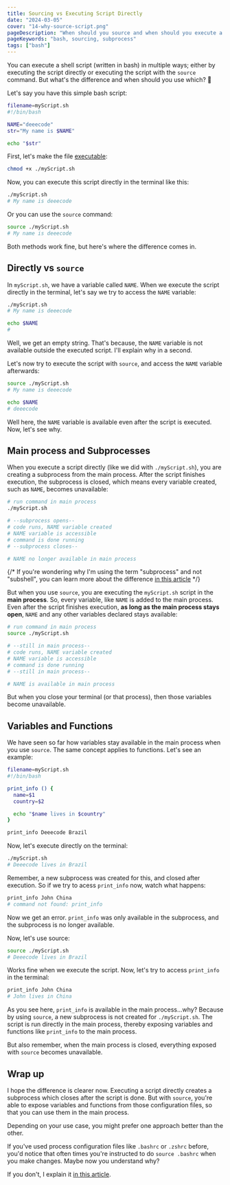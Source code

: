 ```yaml
---
title: Sourcing vs Executing Script Directly
date: "2024-03-05"
cover: "14-why-source-script.png"
pageDescription: "When should you source and when should you execute a script directly? Learn the differences in this article"
pageKeywords: "bash, sourcing, subprocess"
tags: ["bash"]
---
```


You can execute a shell script (written in bash) in multiple ways; either by executing the script directly or executing the script with the `source` command. But what's the difference and when should you use which? 🤔

Let's say you have this simple bash script:

```zsh
filename=myScript.sh
#!/bin/bash

NAME="deeecode"
str="My name is $NAME"

echo "$str"
```

First, let's make the file [executable](https://en.wikipedia.org/wiki/Executable):

```bash
chmod +x ./myScript.sh
```

Now, you can execute this script directly in the terminal like this:

```bash
./myScript.sh
# My name is deeecode
```

Or you can use the `source` command:

```bash
source ./myScript.sh
# My name is deeecode
```

Both methods work fine, but here's where the difference comes in.

## Directly vs `source`

In `myScript.sh`, we have a variable called `NAME`. When we execute the script directly in the terminal, let's say we try to access the `NAME` variable:

```bash
./myScript.sh
# My name is deeecode

echo $NAME
#
```

Well, we get an empty string. That's because, the `NAME` variable is not available outside the executed script. I'll explain why in a second.

Let's now try to execute the script with `source`, and access the `NAME` variable afterwards:

```bash
source ./myScript.sh
# My name is deeecode

echo $NAME
# deeecode
```

Well here, the `NAME` variable is available even after the script is executed. Now, let's see why.

## Main process and Subprocesses

When you execute a script directly (like we did with `./myScript.sh`), you are creating a subprocess from the main process. After the script finishes execution, the subprocess is closed, which means every variable created, such as `NAME`, becomes unavailable:

```bash
# run command in main process
./myScript.sh

# --subprocess opens--
# code runs, NAME variable created
# NAME variable is accessible
# command is done running
# --subprocess closes--

# NAME no longer available in main process
```

{/* <Info>
  If you're wondering why I'm using the term "subprocess" and not "subshell", you
  can learn more about the difference [in this article](/p/subprocess-vs-subshell)
</Info> */}

But when you use `source`, you are executing the `myScript.sh` script in the **main process**. So, every variable, like `NAME` is added to the main process. Even after the script finishes execution, **as long as the main process stays open**, `NAME` and any other variables declared stays available:

```bash
# run command in main process
source ./myScript.sh

# --still in main process--
# code runs, NAME variable created
# NAME variable is accessible
# command is done running
# --still in main process--

# NAME is available in main process
```

But when you close your terminal (or that process), then those variables become unavailable.

## Variables and Functions

We have seen so far how variables stay available in the main process when you use `source`. The same concept applies to functions. Let's see an example:

```bash
filename=myScript.sh
#!/bin/bash

print_info () {
  name=$1
  country=$2

  echo "$name lives in $country"
}

print_info Deeecode Brazil
```

Now, let's execute directly on the terminal:

```bash
./myScript.sh
# Deeecode lives in Brazil
```

Remember, a new subprocess was created for this, and closed after execution. So if we try to acess `print_info` now, watch what happens:

```bash
print_info John China
# command not found: print_info
```

Now we get an error. `print_info` was only available in the subprocess, and the subprocess is no longer available.

Now, let's use source:

```bash
source ./myScript.sh
# Deeecode lives in Brazil
```

Works fine when we execute the script. Now, let's try to access `print_info` in the terminal:

```bash
print_info John China
# John lives in China
```

As you see here, `print_info` is available in the main process...why? Because by using `source`, a new subprocess is not created for `./myScript.sh`. The script is run directly in the main process, thereby exposing variables and functions like `print_info` to the main process.

But also remember, when the main process is closed, everything exposed with `source` becomes unavailable.

## Wrap up

I hope the difference is clearer now. Executing a script directly creates a subprocess which closes after the script is done. But with `source`, you're able to expose variables and functions from those configuration files, so that you can use them in the main process.

Depending on your use case, you might prefer one approach better than the other.

If you've used process configuration files like `.bashrc` or `.zshrc` before, you'd notice that often times you're instructed to do `source .bashrc` when you make changes. Maybe now you understand why?

If you don't, I explain it [in this article](/p/sourcing-configuration-files).
